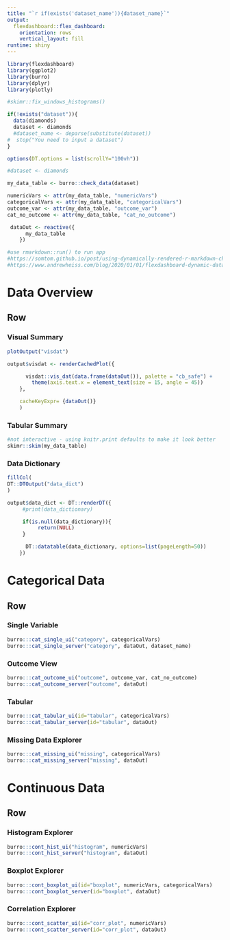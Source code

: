 ```yaml
---
title: "`r if(exists('dataset_name')){dataset_name}`"
output: 
  flexdashboard::flex_dashboard:
    orientation: rows
    vertical_layout: fill
runtime: shiny
---
```


```r
library(flexdashboard)
library(ggplot2)
library(burro)
library(dplyr)
library(plotly)

#skimr::fix_windows_histograms()

if(!exists("dataset")){
  data(diamonds)
  dataset <- diamonds
  #dataset_name <- deparse(substitute(dataset))
#  stop("You need to input a dataset")
}

options(DT.options = list(scrollY="100vh"))

#dataset <- diamonds

my_data_table <- burro::check_data(dataset)

numericVars <- attr(my_data_table, "numericVars")
categoricalVars <- attr(my_data_table, "categoricalVars")
outcome_var <- attr(my_data_table, "outcome_var")
cat_no_outcome <- attr(my_data_table, "cat_no_outcome")

 dataOut <- reactive({
      my_data_table 
    })

#use rmarkdown::run() to run app
#https://somtom.github.io/post/using-dynamically-rendered-r-markdown-childs-for-reports/
#https://www.andrewheiss.com/blog/2020/01/01/flexdashboard-dynamic-data/
```


Data Overview
=======================================================================

Row  {.tabset .tabset-fade}
-----------------------------------------------------------------------

### Visual Summary

```r
plotOutput("visdat")

output$visdat <- renderCachedPlot({

      visdat::vis_dat(data.frame(dataOut()), palette = "cb_safe") +
        theme(axis.text.x = element_text(size = 15, angle = 45))
    },

    cacheKeyExpr= {dataOut()}
    )
```

### Tabular Summary

```r
#not interactive - using knitr.print defaults to make it look better
skimr::skim(my_data_table)
```

### Data Dictionary

```r
fillCol(
DT::DTOutput("data_dict")
)

output$data_dict <- DT::renderDT({
     #print(data_dictionary)

     if(is.null(data_dictionary)){
          return(NULL)
     }

      DT::datatable(data_dictionary, options=list(pageLength=50))
    })

```

Categorical Data
=======================================================================

Row  {.tabset .tabset-fade}
-----------------------------------------------------------------------
### Single Variable

```r
burro:::cat_single_ui("category", categoricalVars)
burro:::cat_single_server("category", dataOut, dataset_name)
```

### Outcome View

```r
burro:::cat_outcome_ui("outcome", outcome_var, cat_no_outcome)
burro:::cat_outcome_server("outcome", dataOut)
```

### Tabular

```r
burro:::cat_tabular_ui(id="tabular", categoricalVars)
burro:::cat_tabular_server(id="tabular", dataOut)
```

### Missing Data Explorer

```r
burro:::cat_missing_ui("missing", categoricalVars)
burro:::cat_missing_server("missing", dataOut)
```

Continuous Data
=======================================================================

Row  {.tabset .tabset-fade}
-----------------------------------------------------------------------

### Histogram Explorer

```r
burro:::cont_hist_ui("histogram", numericVars)
burro:::cont_hist_server("histogram", dataOut)
```

### Boxplot Explorer

```r
burro:::cont_boxplot_ui(id="boxplot", numericVars, categoricalVars)
burro:::cont_boxplot_server(id="boxplot", dataOut)
```

### Correlation Explorer

```r
burro:::cont_scatter_ui(id="corr_plot", numericVars)
burro:::cont_scatter_server(id="corr_plot", dataOut)
```
